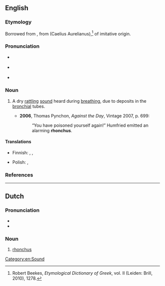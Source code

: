 ==English==
{{was wotd|2009|November|16}}

===Etymology===
Borrowed from {{bor|en|la|rhonchus|t=snoring}}, from {{etyl|grc|en}} {{m|grc|ῥόγχος}} (Caelius Aurelianus),<ref>Robert Beekes, ''Etymological Dictionary of Greek'', vol. II (Leiden: Brill, 2010), 1278.</ref> of imitative origin.

===Pronunciation===
* {{a|UK}} {{IPA|/ˈɹɒŋ.kəs/|lang=en}}
* {{a|US}} {{IPA|/ˈɹɑŋ.kəs/|lang=en}}
* {{audio|En-us-rhonchus.ogg|Audio (US)|lang=en}}

===Noun===
{{en-noun|rhonchi}}

# {{lb|en|medicine}} A dry [[rattling]] [[sound]] heard during [[breathing]], due to deposits in the [[bronchial]] tubes.
#* '''2006''', Thomas Pynchon, ''Against the Day'', Vintage 2007, p. 699:
#*: “You have poisoned yourself again!” Humfried emitted an alarming '''rhonchus'''.

====Translations====
{{trans-top|sound}}
* Finnish: {{t|fi|rohina}}, {{t|fi|rahina}}, {{t+|fi|korina}}
{{trans-mid}}
* Polish: {{t+|pl|rzężenie}}, {{t|pl|rzężenia|p}}
{{trans-bottom}}

===References===
<references/>

[[Category:en:Sound]]

----

==Dutch==

===Pronunciation===
* {{IPA|/ˈrɔŋkʏs/|lang=nl}}
* {{audio|Nl-rhonchus.ogg|Audio|lang=nl}}

===Noun===
{{nl-noun|f|rhonchi|rhonchuske}}
# [[rhonchus#English|rhonchus]]